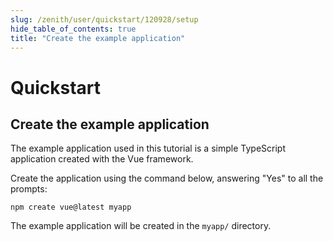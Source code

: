 ```yaml
---
slug: /zenith/user/quickstart/120928/setup
hide_table_of_contents: true
title: "Create the example application"
---
```


# Quickstart

## Create the example application

The example application used in this tutorial is a simple TypeScript application created with the Vue framework.

Create the application using the command below, answering "Yes" to all the prompts:

```shell
npm create vue@latest myapp
```

The example application will be created in the `myapp/` directory.
